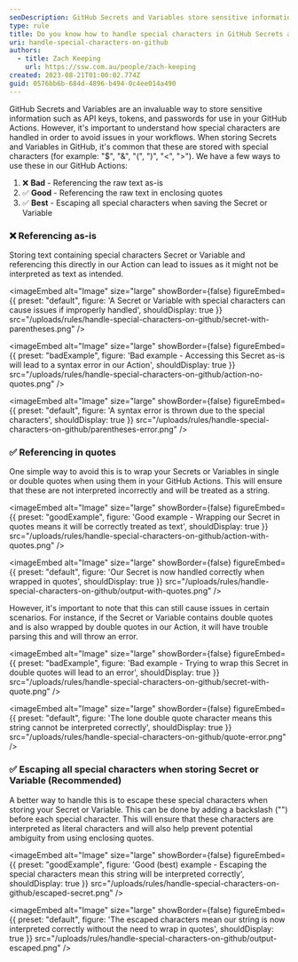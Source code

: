 ```yaml
---
seoDescription: GitHub Secrets and Variables store sensitive information, but handling special characters is crucial to avoid workflow issues.
type: rule
title: Do you know how to handle special characters in GitHub Secrets and Variables?
uri: handle-special-characters-on-github
authors:
  - title: Zach Keeping
    url: https://ssw.com.au/people/zach-keeping
created: 2023-08-21T01:00:02.774Z
guid: 0576bb6b-684d-4896-b494-0c4ee014a490
---
```


GitHub Secrets and Variables are an invaluable way to store sensitive information such as API keys, tokens, and passwords for use in your GitHub Actions. However, it's important to understand how special characters are handled in order to avoid issues in your workflows.
When storing Secrets and Variables in GitHub, it's common that these are stored with special characters (for example: "$", "&", "(", ")", "<", ">"). We have a few ways to use these in our GitHub Actions:

1. ❌ **Bad** - Referencing the raw text as-is
2. ✅ **Good** - Referencing the raw text in enclosing quotes
3. ✅ **Best** - Escaping all special characters when saving the Secret or Variable

### ❌ Referencing as-is

Storing text containing special characters Secret or Variable and referencing this directly in our Action can lead to issues as it might not be interpreted as text as intended.


<imageEmbed
  alt="Image"
  size="large"
  showBorder={false}
  figureEmbed={{
    preset: "default",
    figure: 'A Secret or Variable with special characters can cause issues if improperly handled',
    shouldDisplay: true
  }}
  src="/uploads/rules/handle-special-characters-on-github/secret-with-parentheses.png"
/>

<imageEmbed
  alt="Image"
  size="large"
  showBorder={false}
  figureEmbed={{
    preset: "badExample",
    figure: 'Bad example - Accessing this Secret as-is will lead to a syntax error in our Action',
    shouldDisplay: true
  }}
  src="/uploads/rules/handle-special-characters-on-github/action-no-quotes.png"
/>


<imageEmbed
  alt="Image"
  size="large"
  showBorder={false}
  figureEmbed={{
    preset: "default",
    figure: 'A syntax error is thrown due to the special characters',
    shouldDisplay: true
  }}
  src="/uploads/rules/handle-special-characters-on-github/parentheses-error.png"
/>

### ✅ Referencing in quotes

One simple way to avoid this is to wrap your Secrets or Variables in single or double quotes when using them in your GitHub Actions. This will ensure that these are not interpreted incorrectly and will be treated as a string.

<imageEmbed
  alt="Image"
  size="large"
  showBorder={false}
  figureEmbed={{
    preset: "goodExample",
    figure: 'Good example - Wrapping our Secret in quotes means it will be correctly treated as text',
    shouldDisplay: true
  }}
  src="/uploads/rules/handle-special-characters-on-github/action-with-quotes.png"
/>


<imageEmbed
  alt="Image"
  size="large"
  showBorder={false}
  figureEmbed={{
    preset: "default",
    figure: 'Our Secret is now handled correctly when wrapped in quotes',
    shouldDisplay: true
  }}
  src="/uploads/rules/handle-special-characters-on-github/output-with-quotes.png"
/>

However, it's important to note that this can still cause issues in certain scenarios. For instance, if the Secret or Variable contains double quotes and is also wrapped by double quotes in our Action, it will have trouble parsing this and will throw an error.

<imageEmbed
  alt="Image"
  size="large"
  showBorder={false}
  figureEmbed={{
    preset: "badExample",
    figure: 'Bad example - Trying to wrap this Secret in double quotes will lead to an error',
    shouldDisplay: true
  }}
  src="/uploads/rules/handle-special-characters-on-github/secret-with-quote.png"
/>


<imageEmbed
  alt="Image"
  size="large"
  showBorder={false}
  figureEmbed={{
    preset: "default",
    figure: 'The lone double quote character means this string cannot be interpreted correctly',
    shouldDisplay: true
  }}
  src="/uploads/rules/handle-special-characters-on-github/quote-error.png"
/>

### ✅ Escaping all special characters when storing Secret or Variable (Recommended)

A better way to handle this is to escape these special characters when storing your Secret or Variable. This can be done by adding a backslash ("") before each special character. This will ensure that these characters are interpreted as literal characters and will also help prevent potential ambiguity from using enclosing quotes.

<imageEmbed
  alt="Image"
  size="large"
  showBorder={false}
  figureEmbed={{
    preset: "goodExample",
    figure: 'Good (best) example - Escaping the special characters mean this string will be interpreted correctly',
    shouldDisplay: true
  }}
  src="/uploads/rules/handle-special-characters-on-github/escaped-secret.png"
/>


<imageEmbed
  alt="Image"
  size="large"
  showBorder={false}
  figureEmbed={{
    preset: "default",
    figure: 'The escaped characters mean our string is now interpreted correctly without the need to wrap in quotes',
    shouldDisplay: true
  }}
  src="/uploads/rules/handle-special-characters-on-github/output-escaped.png"
/>